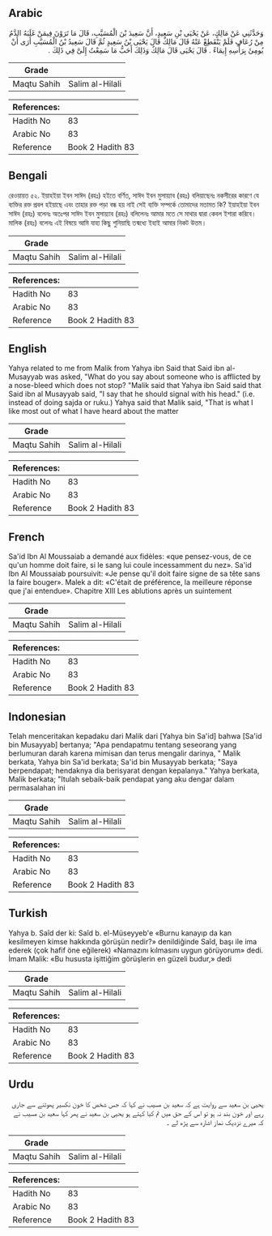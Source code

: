## Arabic


<div dir="rtl" lang="ar" style={{fontSize:'larger',backgroundColor:'#f8f9fa',padding:20}}>
وَحَدَّثَنِي عَنْ مَالِكٍ، عَنْ يَحْيَى بْنِ سَعِيدٍ، أَنَّ سَعِيدَ بْنَ الْمُسَيَّبِ، قَالَ مَا تَرَوْنَ فِيمَنْ غَلَبَهُ الدَّمُ مِنْ رُعَافٍ فَلَمْ يَنْقَطِعْ عَنْهُ قَالَ مَالِكٌ قَالَ يَحْيَى بْنُ سَعِيدٍ ثُمَّ قَالَ سَعِيدُ بْنُ الْمُسَيَّبِ أَرَى أَنْ يُومِئَ بِرَأْسِهِ إِيمَاءً ‏.‏ قَالَ يَحْيَى قَالَ مَالِكٌ وَذَلِكَ أَحَبُّ مَا سَمِعْتُ إِلَىَّ فِي ذَلِكَ ‏.‏
</div>
<div style={{backgroundColor:'#f8f9fa',padding:20, marginBottom: 10}}><table> <thead> <tr> <th>Grade</th> <th></th> </tr> </thead> <tbody> <tr><td>Maqtu Sahih</td><td>Salim al-Hilali</td></tr></tbody></table><table> <thead> <tr> <th>References:</th> <th></th> </tr> </thead> <tbody><tr><td>Hadith No</td><td>83</td></tr><tr><td>Arabic No</td><td>83</td></tr><tr><td>Reference</td><td>Book 2 Hadith 83</td></tr></tbody></table></div>

## Bengali


<div dir="ltr" lang="bn" style={{fontSize:'larger',backgroundColor:'#f8f9fa',padding:20}}>
রেওয়ায়ত ৫২. ইয়াহইয়া ইবন সাঈদ (রহঃ) হইতে বর্ণিত, সাঈদ ইবন মুসায়্যাব (রহঃ) বলিয়াছেনঃ নকসীরের কারণে যে ব্যক্তির রক্ত প্রবল হইয়াছে এবং তাহার রক্ত পড়া বন্ধ হয় নাই সেই ব্যক্তি সম্পর্কে তোমাদের মতামত কি? ইয়াহইয়া ইবন সাঈদ (রহঃ) বলেনঃ অতঃপর সাঈদ ইবন মুসায়্যাব (রহঃ) বলিলেনঃ আমার মতে সে মাথার দ্বারা কেবল ইশারা করিবে। মালিক (রহঃ) বলেনঃ এই বিষয়ে আমি যাহা কিছু শুনিয়াছি তন্মধ্যে ইহাই আমার নিকট উত্তম।
</div>
<div style={{backgroundColor:'#f8f9fa',padding:20, marginBottom: 10}}><table> <thead> <tr> <th>Grade</th> <th></th> </tr> </thead> <tbody> <tr><td>Maqtu Sahih</td><td>Salim al-Hilali</td></tr></tbody></table><table> <thead> <tr> <th>References:</th> <th></th> </tr> </thead> <tbody><tr><td>Hadith No</td><td>83</td></tr><tr><td>Arabic No</td><td>83</td></tr><tr><td>Reference</td><td>Book 2 Hadith 83</td></tr></tbody></table></div>

## English


<div dir="ltr" lang="en" style={{fontSize:'larger',backgroundColor:'#f8f9fa',padding:20}}>
Yahya related to me from Malik from Yahya ibn Said that Said ibn al-Musayyab was asked, "What do you say about someone who is afflicted by a nose-bleed which does not stop? "Malik said that Yahya ibn Said said that Said ibn al Musayyab said, "I say that he should signal with his head." (i.e. instead of doing sajda or ruku.) Yahya said that Malik said, "That is what I like most out of what I have heard about the matter
</div>
<div style={{backgroundColor:'#f8f9fa',padding:20, marginBottom: 10}}><table> <thead> <tr> <th>Grade</th> <th></th> </tr> </thead> <tbody> <tr><td>Maqtu Sahih</td><td>Salim al-Hilali</td></tr></tbody></table><table> <thead> <tr> <th>References:</th> <th></th> </tr> </thead> <tbody><tr><td>Hadith No</td><td>83</td></tr><tr><td>Arabic No</td><td>83</td></tr><tr><td>Reference</td><td>Book 2 Hadith 83</td></tr></tbody></table></div>

## French


<div dir="ltr" lang="fr" style={{fontSize:'larger',backgroundColor:'#f8f9fa',padding:20}}>
Sa'id Ibn Al Moussaiab a demandé aux fidèles: «que pensez-vous, de ce qu'un homme doit faire, si le sang lui coule incessamment du nez». Sa'id Ibn Al Moussaiab poursuivit: «Je pense qu'il doit faire signe de sa tête sans la faire bouger». Malek a dit: «C'était de préférence, la meilleure réponse que j'ai entendue». Chapitre XIII Les ablutions après un suintement
</div>
<div style={{backgroundColor:'#f8f9fa',padding:20, marginBottom: 10}}><table> <thead> <tr> <th>Grade</th> <th></th> </tr> </thead> <tbody> <tr><td>Maqtu Sahih</td><td>Salim al-Hilali</td></tr></tbody></table><table> <thead> <tr> <th>References:</th> <th></th> </tr> </thead> <tbody><tr><td>Hadith No</td><td>83</td></tr><tr><td>Arabic No</td><td>83</td></tr><tr><td>Reference</td><td>Book 2 Hadith 83</td></tr></tbody></table></div>

## Indonesian


<div dir="ltr" lang="id" style={{fontSize:'larger',backgroundColor:'#f8f9fa',padding:20}}>
Telah menceritakan kepadaku dari Malik dari [Yahya bin Sa'id] bahwa [Sa'id bin Musayyab] bertanya; "Apa pendapatmu tentang seseorang yang berlumuran darah karena mimisan dan terus mengalir darinya, " Malik berkata, Yahya bin Sa'id berkata; Sa'id bin Musayyab berkata; "Saya berpendapat; hendaknya dia berisyarat dengan kepalanya." Yahya berkata, Malik berkata; "Itulah sebaik-baik pendapat yang aku dengar dalam permasalahan ini
</div>
<div style={{backgroundColor:'#f8f9fa',padding:20, marginBottom: 10}}><table> <thead> <tr> <th>Grade</th> <th></th> </tr> </thead> <tbody> <tr><td>Maqtu Sahih</td><td>Salim al-Hilali</td></tr></tbody></table><table> <thead> <tr> <th>References:</th> <th></th> </tr> </thead> <tbody><tr><td>Hadith No</td><td>83</td></tr><tr><td>Arabic No</td><td>83</td></tr><tr><td>Reference</td><td>Book 2 Hadith 83</td></tr></tbody></table></div>

## Turkish


<div dir="ltr" lang="tr" style={{fontSize:'larger',backgroundColor:'#f8f9fa',padding:20}}>
Yahya b. Saîd der ki: Saîd b. el-Müseyyeb'e «Burnu kanayıp da kan kesilmeyen kimse hakkında görüşün nedir?» denildiğinde Saîd, başı ile ima ederek (çok hafif öne eğilerek) «Namazını kılmasını uygun görüyorum» dedi. İmam Malik: «Bu hususta işittiğim görüşlerin en güzeli budur,» dedi
</div>
<div style={{backgroundColor:'#f8f9fa',padding:20, marginBottom: 10}}><table> <thead> <tr> <th>Grade</th> <th></th> </tr> </thead> <tbody> <tr><td>Maqtu Sahih</td><td>Salim al-Hilali</td></tr></tbody></table><table> <thead> <tr> <th>References:</th> <th></th> </tr> </thead> <tbody><tr><td>Hadith No</td><td>83</td></tr><tr><td>Arabic No</td><td>83</td></tr><tr><td>Reference</td><td>Book 2 Hadith 83</td></tr></tbody></table></div>

## Urdu


<div dir="rtl" lang="ur" style={{fontSize:'larger',backgroundColor:'#f8f9fa',padding:20}}>
یحیی بن سعید سے روایت ہے کہ سعید بن مسیب نے کہا کہ جس شخص کا خون نکسیر پھوٹنے سے جاری رہے اور خون بند نہ ہو تو اس کے حق میں تم کیا کہتے ہو یحیی بن سعید نے پھر کہا سعید بن مسیب نے کہ میرے نزدیک نماز اشارہ سے پڑھ لے ۔
</div>
<div style={{backgroundColor:'#f8f9fa',padding:20, marginBottom: 10}}><table> <thead> <tr> <th>Grade</th> <th></th> </tr> </thead> <tbody> <tr><td>Maqtu Sahih</td><td>Salim al-Hilali</td></tr></tbody></table><table> <thead> <tr> <th>References:</th> <th></th> </tr> </thead> <tbody><tr><td>Hadith No</td><td>83</td></tr><tr><td>Arabic No</td><td>83</td></tr><tr><td>Reference</td><td>Book 2 Hadith 83</td></tr></tbody></table></div>